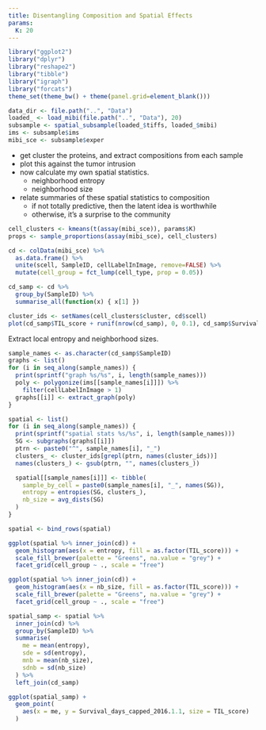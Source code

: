 ```yaml
---
title: Disentangling Composition and Spatial Effects
params:
  K: 20
---
```


```r
library("ggplot2")
library("dplyr")
library("reshape2")
library("tibble")
library("igraph")
library("forcats")
theme_set(theme_bw() + theme(panel.grid=element_blank()))
```

```r
data_dir <- file.path("..", "Data")
loaded_ <- load_mibi(file.path("..", "Data"), 20)
subsample <- spatial_subsample(loaded_$tiffs, loaded_$mibi)
ims <- subsample$ims
mibi_sce <- subsample$exper
```

* get cluster the proteins, and extract compositions from each sample
* plot this against the tumor intrusion
* now calculate my own spatial statistics.
  - neighborhood entropy
  - neighborhood size
* relate summaries of these spatial statistics to composition
  - if not totally predictive, then the latent idea is worthwhile
  - otherwise, it's a surprise to the community

```r
cell_clusters <- kmeans(t(assay(mibi_sce)), params$K)
props <- sample_proportions(assay(mibi_sce), cell_clusters)
```

```r
cd <- colData(mibi_sce) %>%
  as.data.frame() %>%
  unite(scell, SampleID, cellLabelInImage, remove=FALSE) %>%
  mutate(cell_group = fct_lump(cell_type, prop = 0.05))

cd_samp <- cd %>%
  group_by(SampleID) %>%
  summarise_all(function(x) { x[1] })

cluster_ids <- setNames(cell_clusters$cluster, cd$scell)
plot(cd_samp$TIL_score + runif(nrow(cd_samp), 0, 0.1), cd_samp$Survival_days_capped_2016.1.1)
```

Extract local entropy and neighborhood sizes.
```r
sample_names <- as.character(cd_samp$SampleID)
graphs <- list()
for (i in seq_along(sample_names)) {
  print(sprintf("graph %s/%s", i, length(sample_names)))
  poly <- polygonize(ims[[sample_names[i]]]) %>%
    filter(cellLabelInImage > 1)
  graphs[[i]] <- extract_graph(poly)
}

spatial <- list()
for (i in seq_along(sample_names)) {
  print(sprintf("spatial stats %s/%s", i, length(sample_names)))
  SG <- subgraphs(graphs[[i]])
  ptrn <- paste0("^", sample_names[i], "_")
  clusters_ <- cluster_ids[grepl(ptrn, names(cluster_ids))]
  names(clusters_) <- gsub(ptrn, "", names(clusters_))

  spatial[[sample_names[i]]] <- tibble(
    sample_by_cell = paste0(sample_names[i], "_", names(SG)),
    entropy = entropies(SG, clusters_),
    nb_size = avg_dists(SG)
  )
}
```

```r
spatial <- bind_rows(spatial)

ggplot(spatial %>% inner_join(cd)) +
  geom_histogram(aes(x = entropy, fill = as.factor(TIL_score))) +
  scale_fill_brewer(palette = "Greens", na.value = "grey") +
  facet_grid(cell_group ~ ., scale = "free")

ggplot(spatial %>% inner_join(cd)) +
  geom_histogram(aes(x = nb_size, fill = as.factor(TIL_score))) +
  scale_fill_brewer(palette = "Greens", na.value = "grey") +
  facet_grid(cell_group ~ ., scale = "free")
```


```r
spatial_samp <- spatial %>%
  inner_join(cd) %>%
  group_by(SampleID) %>%
  summarise(
    me = mean(entropy),
    sde = sd(entropy),
    mnb = mean(nb_size),
    sdnb = sd(nb_size)
  ) %>%
  left_join(cd_samp)

ggplot(spatial_samp) +
  geom_point(
    aes(x = me, y = Survival_days_capped_2016.1.1, size = TIL_score)
  )
```


